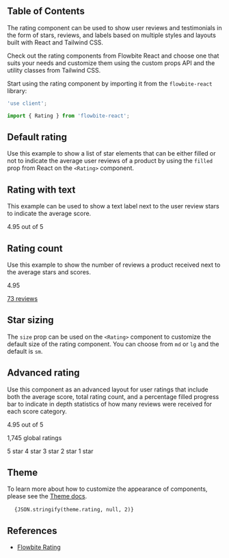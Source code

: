 
## Table of Contents

The rating component can be used to show user reviews and testimonials in the form of stars, reviews, and labels based on multiple styles and layouts built with React and Tailwind CSS.

Check out the rating components from Flowbite React and choose one that suits your needs and customize them using the custom props API and the utility classes from Tailwind CSS.

Start using the rating component by importing it from the `flowbite-react` library:

```jsx
'use client';

import { Rating } from 'flowbite-react';
```

## Default rating

Use this example to show a list of star elements that can be either filled or not to indicate the average user reviews of a product by using the `filled` prop from React on the `<Rating>` component.

<CodePreview title="Default rating">
  <Rating>
    <Rating.Star />
    <Rating.Star />
    <Rating.Star />
    <Rating.Star />
    <Rating.Star filled={false} />
  </Rating>
</CodePreview>

## Rating with text

This example can be used to show a text label next to the user review stars to indicate the average score.

<CodePreview title="Rating with text">
  <Rating>
    <Rating.Star />
    <Rating.Star />
    <Rating.Star />
    <Rating.Star />
    <Rating.Star filled={false} />
    <p className="ml-2 text-sm font-medium text-gray-500 dark:text-gray-400">4.95 out of 5</p>
  </Rating>
</CodePreview>

## Rating count

Use this example to show the number of reviews a product received next to the average stars and scores.

<CodePreview title="Rating count">
  <Rating>
    <Rating.Star />
    <p className="ml-2 text-sm font-bold text-gray-900 dark:text-white">4.95</p>
    <span className="mx-1.5 h-1 w-1 rounded-full bg-gray-500 dark:bg-gray-400"></span>
    <a href="#" className="text-sm font-medium text-gray-900 underline hover:no-underline dark:text-white">
      73 reviews
    </a>
  </Rating>
</CodePreview>

## Star sizing

The `size` prop can be used on the `<Rating>` component to customize the default size of the rating component. You can choose from `md` or `lg` and the default is `sm`.

<CodePreview title="Star sizing">
  <Rating>
    <Rating.Star />
    <Rating.Star />
    <Rating.Star />
    <Rating.Star />
    <Rating.Star filled={false} />
  </Rating>
  <Rating size="md">
    <Rating.Star />
    <Rating.Star />
    <Rating.Star />
    <Rating.Star />
    <Rating.Star filled={false} />
  </Rating>
  <Rating size="lg">
    <Rating.Star />
    <Rating.Star />
    <Rating.Star />
    <Rating.Star />
    <Rating.Star filled={false} />
  </Rating>
</CodePreview>

## Advanced rating

Use this component as an advanced layout for user ratings that include both the average score, total rating count, and a percentage filled progress bar to indicate in depth statistics of how many reviews were received for each score category.

<CodePreview title="Advanced rating">
  <Rating className="mb-2">
    <Rating.Star />
    <Rating.Star />
    <Rating.Star />
    <Rating.Star />
    <Rating.Star filled={false} />
    <p className="ml-2 text-sm font-medium text-gray-500 dark:text-gray-400">4.95 out of 5</p>
  </Rating>
  <p className="mb-4 text-sm font-medium text-gray-500 dark:text-gray-400">1,745 global ratings</p>
  <Rating.Advanced percentFilled={70} className="mb-2">
    5 star
  </Rating.Advanced>
  <Rating.Advanced percentFilled={17} className="mb-2">
    4 star
  </Rating.Advanced>
  <Rating.Advanced percentFilled={8} className="mb-2">
    3 star
  </Rating.Advanced>
  <Rating.Advanced percentFilled={4} className="mb-2">
    2 star
  </Rating.Advanced>
  <Rating.Advanced percentFilled={1}>1 star</Rating.Advanced>
</CodePreview>

## Theme

To learn more about how to customize the appearance of components, please see the [Theme docs](/docs/customize/theme).

<pre className="language-tsx">
  <code>{JSON.stringify(theme.rating, null, 2)}</code>
</pre>

## References

- [Flowbite Rating](https://flowbite.com/docs/components/rating/)
